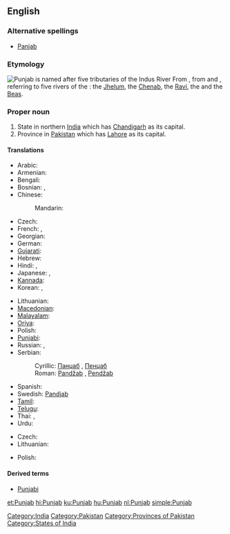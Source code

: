 ==English==
{{wikipedia}}

===Alternative spellings===
* [[Panjab]]

===Etymology===
[[File:Indus_river.svg|thumb|Punjab is named after five tributaries of the Indus River]]
From {{etyl|fa}} {{term|sc=fa-Arab|پنجاب||Land of the Five Rivers|lang=fa}}, from {{term|sc=fa-Arab|پنج|tr=panj|lang=fa||five}} and {{term|sc=fa-Arab|اب|آب|tr=āb|water|lang=fa}}, referring to five rivers of the {{w|Punjab region}}: the [[w:Jhelum River|Jhelum]], the [[w:Chenab River|Chenab]], the [[w:Ravi River|Ravi]], the {{w|Sutlej}} and the [[w:Beas River|Beas]].

===Proper noun===
{{en-proper noun}}

# State in northern [[India]] which has [[Chandigarh]] as its capital.
# Province in [[Pakistan]] which has [[Lahore]] as its capital.

====Translations====
{{trans-top|state in India}}
* Arabic: {{t|ar|البنجاب|m|tr=al-banjaab|sc=Arab}}
* Armenian: {{t-|hy|Փենջաբ|tr=P’enǰab}}
* Bengali: {{t|bn|পঞ্জাব|tr=Pô.njāb|sc=Beng}}
* Bosnian: {{t-|bs|Pandžab|m}}, {{t-|bs|Pendžab|m}}
* Chinese:
*: Mandarin: {{t|zh|旁遮普邦|tr=Pángzhēpǔ-bāng|sc=Hani}}
* Czech: {{t-|cs|Paňdžáb|m}}
* French: {{t|fr|Penjab|m}},  {{t|fr|Pendjab|m}}
* Georgian: {{t|ka|პენჯაბი|sc=Geor}}
* German: {{t|de|Pandjab}}
* [[Gujarati]]: {{t|gu|પંજાબ|tr=Pa.njāb|sc=Gujr}}
* Hebrew: {{t|he|פנג'אב|sc=Hebr}}
* Hindi: {{t|hi|पंजाब|tr=Pa.njāb|sc=Deva}},  {{t|hi|पञ्जाब|tr=Pa.njāb|sc=Deva}}
* Japanese: {{t|ja|パンジャーブ州|tr=Panjābu-shū|sc=Jpan}},  {{t|ja|パンジャーブ|tr=Panjābu|sc=Jpan}}
* [[Kannada]]: {{t|kn|ಪಂಜಾಬ್|tr=Pa.njāb|sc=Knda}}
* Korean: {{t|ko|펀자브|tr=Peonjabeu|sc=Kore}},  {{t|ko|펀자브 주|tr=Peonjabeu ju|sc=Kore}}
{{trans-mid}}
* Lithuanian: {{t|lt|Pandžabas|m|xs=Lithuanian}}
* [[Macedonian]]: {{t-|mk|Пенџаб|m|tr=Péndžab}}
* [[Malayalam]]: {{t|ml|പഞ്ചാബ്|tr=Pa.nčāb|sc=Mlym}}
* [[Oriya]]: {{t|or|ପଞ୍ଜାବ|tr=Pô.njābô|sc=Orya}}
* Polish: {{t-|pl|Pendżab|m}}
* [[Punjabi]]: {{t|pa|ਪੰਜਾਬ|tr=Pa.njāb|sc=Guru}}
* Russian: {{t|ru|Панджаб|m|tr=Pandžáb|sc=Cyrl}},  {{t|ru|Пенджаб|m|tr=Pendžáb|sc=Cyrl}}
* Serbian:
*: Cyrillic: [[Панџаб#Serbian|Панџаб]] {{m}}, [[Пенџаб#Serbian|Пенџаб]] {{m}}
*: Roman: [[Pandžab#Serbian|Pandžab]] {{m}}, [[Pendžab#Serbian|Pendžab]] {{m}}
* Spanish: {{t|es|Penjab|m}}
* Swedish: [[Pandjab]]
* [[Tamil]]: {{t|ta|பஞ்சாப்|tr=Pa.nčāp|sc=Taml}}
* [[Telugu]]: {{t|te|పంజాబ్|sc=Telu}}
* Thai: {{t|th|รัฐปัญจาบ|tr=rát bpan-jàap|sc=Thai}},  {{t|th|ปัญจาบ|tr=bpan-jàap|sc=Thai}}
* Urdu: {{t-|ur|پنجاب|tr=Panjāb|xs=Urdu}}
{{trans-bottom}}

{{trans-top|province in Pakistan}}
* Czech: {{t-|cs|Paňdžáb|m}}
* Lithuanian: {{t|lt|pandžabas|m|xs=Lithuanian}}
{{trans-mid}}
* Polish: {{t-|pl|Pendżab|m}}
{{trans-bottom}}

====Derived terms====
* [[Punjabi]]

[[Category:India]]
[[Category:Pakistan]]
[[Category:Provinces of Pakistan]]
[[Category:States of India]]

[[et:Punjab]]
[[hi:Punjab]]
[[ku:Punjab]]
[[hu:Punjab]]
[[nl:Punjab]]
[[simple:Punjab]]